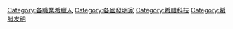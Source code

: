 [[Category:各職業希臘人|Category:各職業希臘人]]
[[Category:各國發明家|Category:各國發明家]]
[[Category:希腊科技|Category:希腊科技]]
[[Category:希腊发明|Category:希腊发明]]